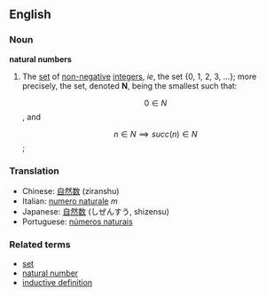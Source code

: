 == English ==
=== Noun ===
'''natural numbers'''

# {{mathematics}} The [[set]] of [[non-negative]] [[integer]]s, ''ie'', the set {0, 1, 2, 3, ...}; more precisely, the set, denoted '''N''', being the smallest such that:
#:<math>0 \in N</math>, and
#:<math>n \in N \implies succ(n) \in N</math>;

===Translation===
*Chinese: [[自然数]] (ziranshu)
*Italian: [[numero naturale]] ''m''
*Japanese: [[自然数]] (しぜんすう, shizensu)
*Portuguese: [[números naturais]]

=== Related terms ===
* [[set]]
* [[natural number]]
* [[inductive definition]]